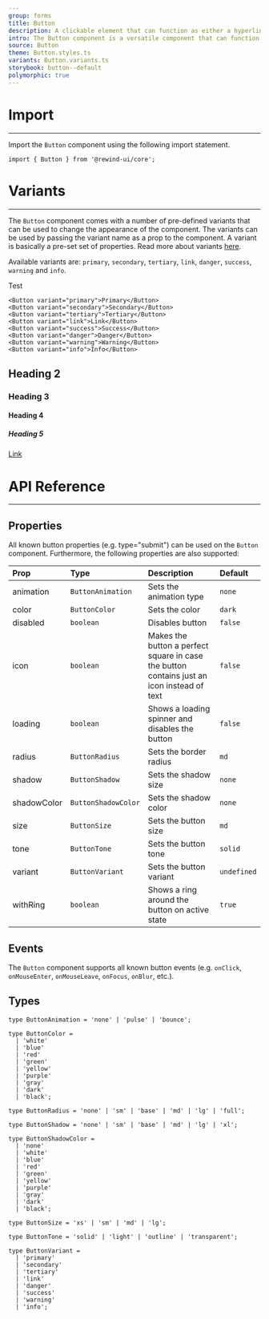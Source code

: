 ```yaml
---
group: forms
title: Button
description: A clickable element that can function as either a hyperlink or a regular button.
intro: The Button component is a versatile component that can function as either a regular button or an anchor link element. It can be configured in a variety of ways by adjusting properties such as size, color and more.
source: Button
theme: Button.styles.ts
variants: Button.variants.ts
storybook: button--default
polymorphic: true
---
```


<ButtonConfigurator client:load />

# Import
---
Import the `Button` component using the following import statement.

```tsx
import { Button } from '@rewind-ui/core';
```

# Variants
---
The `Button` component comes with a number of pre-defined variants that can be used to change the appearance of the component. The variants can be used by passing the variant name as a prop to the component. A variant is basically a pre-set set of properties. Read more about variants [here](https://rewind-ui.dev/variants).

Available variants are: `primary`, `secondary`, `tertiary`, `link`, `danger`, `success`, `warning` and `info`.

<ButtonShowcase client:load showcase="variants">Test</ButtonShowcase>

```tsx ins="variant="primary"" ins="variant="danger"" ins={4}
<Button variant="primary">Primary</Button>
<Button variant="secondary">Secondary</Button>
<Button variant="tertiary">Tertiary</Button>
<Button variant="link">Link</Button>
<Button variant="success">Success</Button>
<Button variant="danger">Danger</Button>
<Button variant="warning">Warning</Button>
<Button variant="info">Info</Button>
```

## Heading 2
### Heading 3
#### Heading 4
##### Heading 5

[Link](https://rewind-ui.dev)


# API Reference
---
## Properties
All known button properties (e.g. type="submit") can be used on the `Button` component. Furthermore, the following properties are also supported:

| Prop        | Type                | Description                                                                                | Default     |
|:------------|:--------------------|:-------------------------------------------------------------------------------------------|:------------|
| animation   | `ButtonAnimation`   | Sets the animation type                                                                    | `none`      |
| color       | `ButtonColor`       | Sets the color                                                                             | `dark`      |
| disabled    | `boolean`           | Disables button                                                                            | `false`     |
| icon        | `boolean`           | Makes the button a perfect square in case the button contains just an icon instead of text | `false`     |
| loading     | `boolean`           | Shows a loading spinner and disables the button                                            | `false`     |
| radius      | `ButtonRadius`      | Sets the border radius                                                                     | `md`        |
| shadow      | `ButtonShadow`      | Sets the shadow size                                                                       | `none`      |
| shadowColor | `ButtonShadowColor` | Sets the shadow color                                                                      | `none`      |
| size        | `ButtonSize`        | Sets the button size                                                                       | `md`        |
| tone        | `ButtonTone`        | Sets the button tone                                                                       | `solid`     |
| variant     | `ButtonVariant`     | Sets the button variant                                                                    | `undefined` |
| withRing    | `boolean`           | Shows a ring around the button on active state                                             | `true`      |

## Events
The `Button` component supports all known button events (e.g. `onClick`, `onMouseEnter`, `onMouseLeave`, `onFocus`, `onBlur`, etc.).

## Types

```tsx
type ButtonAnimation = 'none' | 'pulse' | 'bounce';
```

```tsx
type ButtonColor =
  | 'white'
  | 'blue'
  | 'red'
  | 'green'
  | 'yellow'
  | 'purple'
  | 'gray'
  | 'dark'
  | 'black';
```

```tsx
type ButtonRadius = 'none' | 'sm' | 'base' | 'md' | 'lg' | 'full';
```

```tsx
type ButtonShadow = 'none' | 'sm' | 'base' | 'md' | 'lg' | 'xl';
```

```tsx
type ButtonShadowColor =
  | 'none'
  | 'white'
  | 'blue'
  | 'red'
  | 'green'
  | 'yellow'
  | 'purple'
  | 'gray'
  | 'dark'
  | 'black';
```

```tsx
type ButtonSize = 'xs' | 'sm' | 'md' | 'lg';
```

```tsx
type ButtonTone = 'solid' | 'light' | 'outline' | 'transparent';
```

```tsx
type ButtonVariant =
  | 'primary'
  | 'secondary'
  | 'tertiary'
  | 'link'
  | 'danger'
  | 'success'
  | 'warning'
  | 'info';
```
